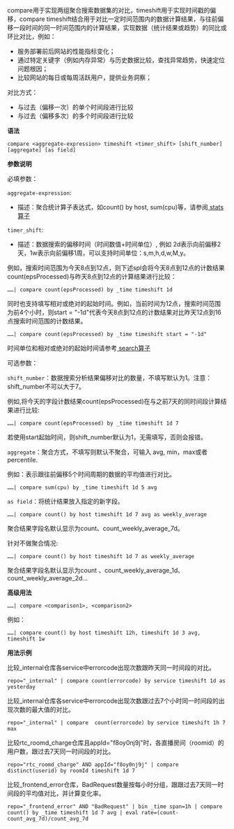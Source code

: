compare用于实现两组聚合搜索数据集的对比，timeshift用于实现时间戳的偏移，compare timeshift结合用于对比一定时间范围内的数据计算结果，与往前偏移一段时间的同一时间范围内的计算结果，实现数据（统计结果或趋势）的同比或环比对比，例如：

* 服务部署前后网站的性能指标变化；  
* 通过特定关键字（例如内存异常）与历史数据比较，查找异常趋势，快速定位问题根因；
* 比较网站的每日或每周活跃用户，提供业务洞察；

对比方式：
* 与过去（偏移一次）的单个时间段进行比较
* 与过去（偏移多次）的多个时间段进行比较

**语法**

```
compare <aggregate-expression> timeshift <timer_shift> [shift_number] [aggregate] [as field]
```

**参数说明**

必填参数：

`aggregate-expression`:

* 描述：聚合统计算子表达式，如count() by host, sum(cpu)等，请参阅[ stats 算子](/stats)

`timer_shift`:

* 描述：数据搜索的偏移时间（时间数值+时间单位）, 例如 2d表示向前偏移2天，1w表示向前偏移1周，可以支持时间单位：s,m,h,d,w,M,y。

例如，搜索时间范围为今天8点到12点，则下述spl会将今天8点到12点的计数结果count(epsProcessed)与昨天8点到12点的计算结果进行比较：

```
……| compare count(epsProcessed) by _time timeshift 1d
```

同时也支持填写相对或绝对的起始时间。例如，当前时间为12点，搜索时间范围为前4个小时，则start = "-1d"代表今天8点到12点的计数结果对比昨天12点到16点搜索时间范围的计数结果。

```
……| compare count(epsProcessed) by _time timeshift start = "-1d"
```



时间单位和相对或绝对的起始时间请参考[ search算子](/spl_search)

可选参数：

`shift_number`：数据搜索分析结果偏移对比的数量，不填写默认为1。注意：shift_number不可以大于7。

例如,将今天的字段计数结果count(epsProcessed)在与之前7天的同时间段计算结果进行比较:

```
……| compare count(epsProcessed) by _time timeshift 1d 7
```

若使用start起始时间，则shift_number默认为1，无需填写，否则会报错。

`aggregate`：聚合方式，不填写则默认不聚合，可输入 avg, min，max或者percentile.

例如：表示跟往前偏移5个时间周期的数据的平均值进行对比。

```
……| compare sum(cpu) by _time timeshift 1d 5 avg
```

`as field`：将统计结果放入指定的新字段。

```
……| compare count() by host timeshift 1d 7 avg as weekly_average
```

聚合结果字段名默认显示为count、count_weekly_average_7d。

针对不做聚合情况:

```
……| compare count() by host timeshift 1d 7 as weekly_average
```

聚合结果字段名默认显示为count 、count_weekly_average_1d、count_weekly_average_2d...


**高级用法**

```
……| compare <comparison1>, <comparison2>
```

例如：

```
……| compare count() by host timeshift 12h, timeshift 1d 3 avg, timeshift 1w
```

**用法示例**

比较_internal仓库各service中errorcode出现次数跟昨天同一时间段的对比。

```
repo="_internal" | compare count(errorcode) by service timeshift 1d as yesterday
```

比较_internal仓库各service中errorcode出现次数跟过去7个小时同一时间段的出现次数的最大值的对比。

```
repo="_internal" | compare  count(errorcode) by service timeshift 1h 7 max
```

比较rtc_roomd_charge仓库且appId="f8oy0nj9j"时，各直播房间（roomid）的用户数，跟过去7天同一时间段的对比。

```
repo="rtc_roomd_charge" AND appId="f8oy0nj9j" | compare distinct(userid) by roomId timeshift 1d 7
```

比较_frontend_error仓库，BadRequest数量按每小时分组，跟跟过去7天同一时间段的平均值对比，并计算变化率。

```
repo="_frontend_error" AND "BadRequest" | bin _time span=1h | compare count() by _time timeshift 1d 7 avg | eval rate=(count-count_avg_7d)/count_avg_7d
```



